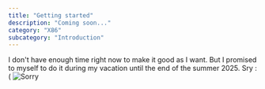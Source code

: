 ```yaml
---
title: "Getting started"
description: "Coming soon..."
category: "X86"
subcategory: "Introduction"
---
```

I don't have enough time right now to make it good as I want.
But I promised to myself to do it during my vacation until the end of the summer 2025. Sry :(
![Sorry]( cat-cute.gif)

<script src="https://giscus.app/client.js"
        data-repo="Obito-git/kernox_web"
        data-repo-id="R_kgDONwcq4A"
        data-category="Q&A"
        data-category-id="DIC_kwDONwcq4M4Cma-O"
        data-mapping="pathname"
        data-strict="0"
        data-reactions-enabled="1"
        data-emit-metadata="0"
        data-input-position="bottom"
        data-theme="transparent_dark"
        data-lang="en"
        crossorigin="anonymous"
        async>
</script>